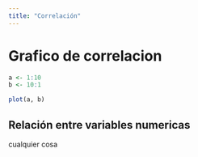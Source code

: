 ```yaml
---
title: "Correlación"
---
```


# Grafico de correlacion

```r

a <- 1:10
b <- 10:1

plot(a, b)

```

## Relación entre variables numericas

cualquier cosa